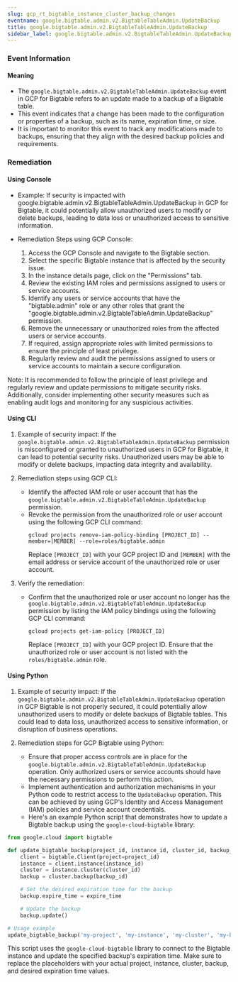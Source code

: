 ```yaml
--- 
slug: gcp_rt_bigtable_instance_cluster_backup_changes
eventname: google.bigtable.admin.v2.BigtableTableAdmin.UpdateBackup
title: google.bigtable.admin.v2.BigtableTableAdmin.UpdateBackup
sidebar_label: google.bigtable.admin.v2.BigtableTableAdmin.UpdateBackup
---
```

                       
### Event Information

#### Meaning

- The `google.bigtable.admin.v2.BigtableTableAdmin.UpdateBackup` event in GCP for Bigtable refers to an update made to a backup of a Bigtable table.
- This event indicates that a change has been made to the configuration or properties of a backup, such as its name, expiration time, or size.
- It is important to monitor this event to track any modifications made to backups, ensuring that they align with the desired backup policies and requirements.

### Remediation

#### Using Console

- Example: If security is impacted with google.bigtable.admin.v2.BigtableTableAdmin.UpdateBackup in GCP for Bigtable, it could potentially allow unauthorized users to modify or delete backups, leading to data loss or unauthorized access to sensitive information.

- Remediation Steps using GCP Console:
  1. Access the GCP Console and navigate to the Bigtable section.
  2. Select the specific Bigtable instance that is affected by the security issue.
  3. In the instance details page, click on the "Permissions" tab.
  4. Review the existing IAM roles and permissions assigned to users or service accounts.
  5. Identify any users or service accounts that have the "bigtable.admin" role or any other roles that grant the "google.bigtable.admin.v2.BigtableTableAdmin.UpdateBackup" permission.
  6. Remove the unnecessary or unauthorized roles from the affected users or service accounts.
  7. If required, assign appropriate roles with limited permissions to ensure the principle of least privilege.
  8. Regularly review and audit the permissions assigned to users or service accounts to maintain a secure configuration.

Note: It is recommended to follow the principle of least privilege and regularly review and update permissions to mitigate security risks. Additionally, consider implementing other security measures such as enabling audit logs and monitoring for any suspicious activities.

#### Using CLI

1. Example of security impact: If the `google.bigtable.admin.v2.BigtableTableAdmin.UpdateBackup` permission is misconfigured or granted to unauthorized users in GCP for Bigtable, it can lead to potential security risks. Unauthorized users may be able to modify or delete backups, impacting data integrity and availability.

2. Remediation steps using GCP CLI:
   - Identify the affected IAM role or user account that has the `google.bigtable.admin.v2.BigtableTableAdmin.UpdateBackup` permission.
   - Revoke the permission from the unauthorized role or user account using the following GCP CLI command:
     ```
     gcloud projects remove-iam-policy-binding [PROJECT_ID] --member=[MEMBER] --role=roles/bigtable.admin
     ```
     Replace `[PROJECT_ID]` with your GCP project ID and `[MEMBER]` with the email address or service account of the unauthorized role or user account.

3. Verify the remediation:
   - Confirm that the unauthorized role or user account no longer has the `google.bigtable.admin.v2.BigtableTableAdmin.UpdateBackup` permission by listing the IAM policy bindings using the following GCP CLI command:
     ```
     gcloud projects get-iam-policy [PROJECT_ID]
     ```
     Replace `[PROJECT_ID]` with your GCP project ID. Ensure that the unauthorized role or user account is not listed with the `roles/bigtable.admin` role.

#### Using Python

1. Example of security impact: If the `google.bigtable.admin.v2.BigtableTableAdmin.UpdateBackup` operation in GCP Bigtable is not properly secured, it could potentially allow unauthorized users to modify or delete backups of Bigtable tables. This could lead to data loss, unauthorized access to sensitive information, or disruption of business operations.

2. Remediation steps for GCP Bigtable using Python:
   - Ensure that proper access controls are in place for the `google.bigtable.admin.v2.BigtableTableAdmin.UpdateBackup` operation. Only authorized users or service accounts should have the necessary permissions to perform this action.
   - Implement authentication and authorization mechanisms in your Python code to restrict access to the `UpdateBackup` operation. This can be achieved by using GCP's Identity and Access Management (IAM) policies and service account credentials.
   - Here's an example Python script that demonstrates how to update a Bigtable backup using the `google-cloud-bigtable` library:

```python
from google.cloud import bigtable

def update_bigtable_backup(project_id, instance_id, cluster_id, backup_id, expire_time):
    client = bigtable.Client(project=project_id)
    instance = client.instance(instance_id)
    cluster = instance.cluster(cluster_id)
    backup = cluster.backup(backup_id)

    # Set the desired expiration time for the backup
    backup.expire_time = expire_time

    # Update the backup
    backup.update()

# Usage example
update_bigtable_backup('my-project', 'my-instance', 'my-cluster', 'my-backup', '2022-12-31T23:59:59Z')
```

This script uses the `google-cloud-bigtable` library to connect to the Bigtable instance and update the specified backup's expiration time. Make sure to replace the placeholders with your actual project, instance, cluster, backup, and desired expiration time values.


 
